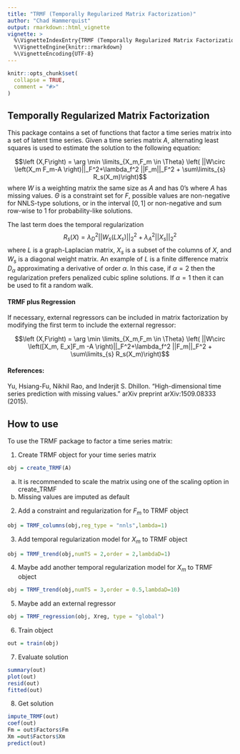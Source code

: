 ---
title: "TRMF (Temporally Regularized Matrix Factorization)"
author: "Chad Hammerquist"
output: rmarkdown::html_vignette
vignette: >
  %\VignetteIndexEntry{TRMF (Temporally Regularized Matrix Factorization)}
  %\VignetteEngine{knitr::rmarkdown}
  %\VignetteEncoding{UTF-8}
---

```{r setup, include = FALSE}
knitr::opts_chunk$set(
  collapse = TRUE,
  comment = "#>"
)
```

## Temporally Regularized Matrix Factorization
This package contains a set of functions that factor a time series matrix into a set
of latent time series. Given a time series matrix $A$, alternating least squares is used to estimate the solution to the following equation:

$$\left (X,F\right) = \arg \min \limits_{X_m,F_m \in \Theta} \left( ||W\circ \left(X_m F_m-A \right)||_F^2+\lambda_f^2 ||F_m||_F^2 + \sum\limits_{s} R_s(X_m)\right)$$
where $W$ is a weighting matrix the same size as $A$ and has 0's where $A$ has missing values. $\Theta$ is a constraint set for $F$, possible values are non-negative for NNLS-type solutions, or in the interval $[0,1]$ or non-negative and sum row-wise to 1 for probability-like solutions. 

The last term does the temporal regularization
$$R_s(X) = \lambda_D^2||W_s(LX_s)||_2^2+\lambda_A^2||X_s||_2^2$$
where $L$ is a graph-Laplacian matrix, $X_s$ is a subset of the columns of $X$, and $W_s$ is a diagonal weight matrix. An example of $L$ is a finite difference matrix  $D_{\alpha}$ approximating a derivative of order $\alpha$. In this case, if $\alpha = 2$ then the regularization prefers penalized cubic spline solutions. If $\alpha=1$ then it can be used to fit a random walk.

#### TRMF plus Regression
If necessary, external regressors can be included in matrix factorization by modifying the first term to include the external regressor:

$$\left (X,F\right) = \arg \min \limits_{X_m,F_m \in \Theta} \left( ||W\circ \left([X_m, E_x]F_m -A \right)||_F^2+\lambda_f^2 ||F_m||_F^2 + \sum\limits_{s} R_s(X_m)\right)$$



#### References:
Yu, Hsiang-Fu, Nikhil Rao, and Inderjit S. Dhillon. "High-dimensional time series prediction with missing values." arXiv preprint arXiv:1509.08333 (2015).

## How to use
To use the TRMF package to factor a time series matrix:

1. Create TRMF object for your time series matrix 
  ```{r,eval=FALSE}
obj = create_TRMF(A)
```
a. It is recommended to scale the matrix using one of the scaling option in create_TRMF
b. Missing values are imputed as default
  
2. Add a constraint and regularization for $F_m$ to TRMF object
```{r,eval=FALSE}
obj = TRMF_columns(obj,reg_type = "nnls",lambda=1)
```
3. Add temporal regularization model for $X_m$ to TRMF object
```{r,eval=FALSE}
obj = TRMF_trend(obj,numTS = 2,order = 2,lambdaD=1)
```
4. Maybe add another temporal regularization model for $X_m$ to TRMF object
```{r,eval=FALSE}
obj = TRMF_trend(obj,numTS = 3,order = 0.5,lambdaD=10)
```

5. Maybe add an external regressor
```{r,eval=FALSE}
obj = TRMF_regression(obj, Xreg, type = "global")
```

6. Train object
```{r,eval=FALSE}
out = train(obj)
```

7. Evaluate solution
```{r,eval=FALSE}
summary(out)
plot(out)
resid(out)
fitted(out)

```

8. Get solution
```{r,eval=FALSE}
impute_TRMF(out)
coef(out)
Fm = out$Factors$Fm
Xm =out$Factors$Xm 
predict(out)

```

